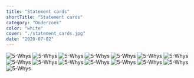 ```yaml
---
title: "Statement cards"
shortTitle: "Statement cards"
category: "Onderzoek"
color: "white"
cover: "./statement_cards.jpg"
date: "2020-07-02"
---
```


![5-Whys](https://technation-hr.com/images/stappen/statement_cards/Docent-niet-horen.png "5-whys")
![5-Whys](https://technation-hr.com/images/stappen/statement_cards/Emoties-fijn-voor-docent.png "5-whys")
![5-Whys](https://technation-hr.com/images/stappen/statement_cards/Emoties-for-understainding.png "5-whys")
![5-Whys](https://technation-hr.com/images/stappen/statement_cards/Geen-camera.png "5-whys")
![5-Whys](https://technation-hr.com/images/stappen/statement_cards/Geen-vraag-stellen.png "5-whys")
![5-Whys](https://technation-hr.com/images/stappen/statement_cards/Geen-zoomfunctie.png "5-whys")
![5-Whys](https://technation-hr.com/images/stappen/statement_cards/Goed-plannen.png "5-whys")
![5-Whys](https://technation-hr.com/images/stappen/statement_cards/Ijsbreker-acceptatie.png "5-whys")
![5-Whys](https://technation-hr.com/images/stappen/statement_cards/Interactie-boven-emoties.png "5-whys")
![5-Whys](https://technation-hr.com/images/stappen/statement_cards/Klas-positief.png "5-whys")
![5-Whys](https://technation-hr.com/images/stappen/statement_cards/Lichtinval.png "5-whys")
![5-Whys](https://technation-hr.com/images/stappen/statement_cards/Schuldig-vooraanzitten.png "5-whys")
![5-Whys](https://technation-hr.com/images/stappen/statement_cards/Theoriedagen-thuis.png "5-whys")
![5-Whys](https://technation-hr.com/images/stappen/statement_cards/Tijd-voor-mezelf.png "5-whys")
![5-Whys](https://technation-hr.com/images/stappen/statement_cards/Zien-van-medestudenten.png "5-whys")
